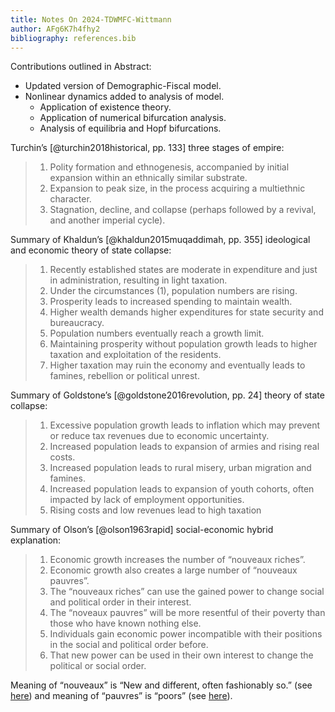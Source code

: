 ```yaml
---
title: Notes On 2024-TDWMFC-Wittmann
author: AFg6K7h4fhy2
bibliography: references.bib
---
```


Contributions outlined in Abstract:

* Updated version of Demographic-Fiscal model.
* Nonlinear dynamics added to analysis of model.
  * Application of existence theory.
  * Application of numerical bifurcation analysis.
  * Analysis of equilibria and Hopf bifurcations.

Turchin's [@turchin2018historical, pp. 133] three stages of empire:

> 1. Polity formation and ethnogenesis, accompanied by initial expansion within an ethnically similar substrate.
2. Expansion to peak size, in the process acquiring a multiethnic character.
3. Stagnation, decline, and collapse (perhaps followed by a revival, and another imperial cycle).

Summary of Khaldun's [@khaldun2015muqaddimah, pp. 355] ideological and economic theory of state collapse:

> 1. Recently established states are moderate in expenditure and just in administration, resulting in light taxation.
2. Under the circumstances (1), population numbers are rising.
3. Prosperity leads to increased spending to maintain wealth.
4. Higher wealth demands higher expenditures for state security and bureaucracy.
5. Population numbers eventually reach a growth limit.
6. Maintaining prosperity without population growth leads to higher taxation and exploitation of the residents.
7. Higher taxation may ruin the economy and eventually leads to famines, rebellion or political unrest.

Summary of Goldstone's [@goldstone2016revolution, pp. 24] theory of state collapse:

> 1. Excessive population growth leads to inflation which may prevent or reduce tax revenues due to economic uncertainty.
2. Increased population leads to expansion of armies and rising real costs.
3. Increased population leads to rural misery, urban migration and famines.
4. Increased population leads to expansion of youth cohorts, often impacted by lack of employment opportunities.
5. Rising costs and low revenues lead to high taxation

Summary of Olson's [@olson1963rapid] social-economic hybrid explanation:

> 1. Economic growth increases the number of “nouveaux riches”.
2. Economic growth also creates a large number of “nouveaux pauvres”.
3. The “nouveaux riches” can use the gained power to change social and political order in their interest.
4. The “noveaux pauvres” will be more resentful of their poverty than those who have known nothing else.
5. Individuals gain economic power incompatible with their positions in the social and political order before.
6. That new power can be used in their own interest to change the political or social order.

Meaning of "nouveaux" is "New and different, often fashionably so." (see [here](https://www.wordnik.com/words/nouveau)) and meaning of "pauvres" is "poors" (see [here](https://dictionary.cambridge.org/dictionary/french-english/pauvre)).
